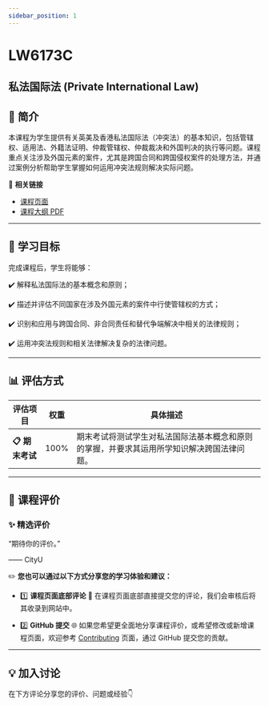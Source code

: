 ```yaml
---
sidebar_position: 1
---
```


# LW6173C
## 私法国际法 (Private International Law)

## **📘 简介**
本课程为学生提供有关英美及香港私法国际法（冲突法）的基本知识，包括管辖权、适用法、外籍法证明、仲裁管辖权、仲裁裁决和外国判决的执行等问题。课程重点关注涉及外国元素的案件，尤其是跨国合同和跨国侵权案件的处理方法，并通过案例分析帮助学生掌握如何运用冲突法规则解决实际问题。

🔗 **相关链接**
- [课程页面](https://www.cityu.edu.hk/catalogue/pg/202425/course/LW6173C.htm)
- [课程大纲 PDF](https://www.cityu.edu.hk/catalogue/pg/202425/course/LW6173C.pdf)

---

## **🎯 学习目标**

完成课程后，学生将能够：

✔️ 解释私法国际法的基本概念和原则；

✔️ 描述并评估不同国家在涉及外国元素的案件中行使管辖权的方式；

✔️ 识别和应用与跨国合同、非合同责任和替代争端解决中相关的法律规则；

✔️ 运用冲突法规则和相关法律解决复杂的法律问题。

---

## **📊 评估方式**

| **评估项目**          | **权重** | **具体描述**                                                                                       |
|----------------------|---------|---------------------------------------------------------------------------------------------------|
| **📋 期末考试**       | 100%    | 期末考试将测试学生对私法国际法基本概念和原则的掌握，并要求其运用所学知识解决跨国法律问题。            |

---

## **💬 课程评价**

### ✨ **精选评价**
<div className={commentStyles.commentBox}>
    <p className={commentStyles.commentText}>
        “期待你的评价。”
    </p>
    <p className={commentStyles.commentAuthor}>—— CityU</p>
</div>

✏️ **您也可以通过以下方式分享您的学习体验和建议：**

- 1️⃣ **课程页面底部评论**
💬 在课程页面底部直接提交您的评论，我们会审核后将其收录到网站中。

- 2️⃣ **GitHub 提交**
🌐 如果您希望更全面地分享课程评价，或希望修改或新增课程页面，欢迎参考 [Contributing](https://penjc.github.io/cityU-navigator/contributing) 页面，通过 GitHub 提交您的贡献。

---

## **💡 加入讨论**

在下方评论分享您的评价、问题或经验👇
<Utterances />